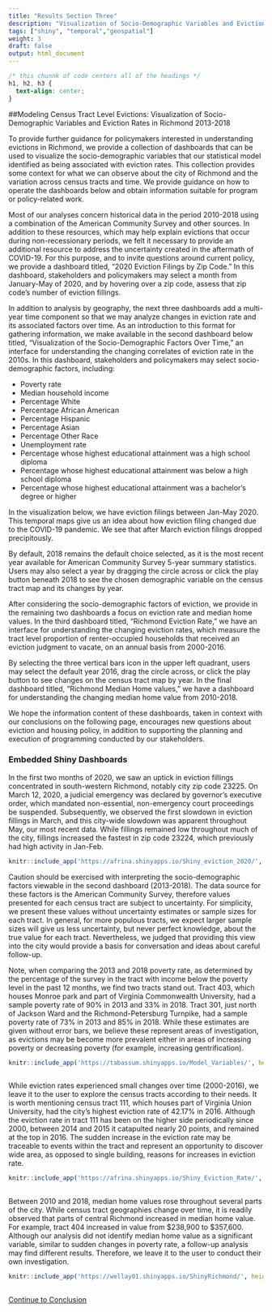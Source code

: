 ```yaml
---
title: "Results Section Three"
description: "Visualization of Socio-Demographic Variables and Eviction Rates"
tags: ["shiny", "temporal","geospatial"]
weight: 3
draft: false
output: html_document
---
```


```css
/* this chunnk of code centers all of the headings */
h1, h2, h3 {
  text-align: center;
}
```

##Modeling Census Tract Level Evictions: Visualization of Socio-Demographic Variables and Eviction Rates in Richmond 2013-2018

To provide further guidance for policymakers interested in understanding evictions in Richmond, we provide a collection of dashboards that can be used to visualize the socio-demographic variables that our statistical model identified as being associated with eviction rates. This collection provides some context for what we can observe about the city of Richmond and the variation across census tracts and time. We provide guidance on how to operate the dashboards below and obtain information suitable for program or policy-related work. 

Most of our analyses concern historical data in the period 2010-2018 using a combination of the American Community Survey and other sources. In addition to these resources, which may help explain evictions that occur during non-recessionary periods, we felt it necessary to provide an additional resource to address the uncertainty created in the aftermath of COVID-19. For this purpose, and to invite questions around current policy, we provide a dashboard titled, “2020 Eviction Filings by Zip Code.” In this dashboard, stakeholders and policymakers may select a month from January-May of 2020, and by hovering over a zip code, assess that zip code’s number of eviction fillings. 

In addition to analysis by geography, the next three dashboards add a multi-year time component so that we may analyze changes in eviction rate and its associated factors over time. As an introduction to this format for gathering information, we make available in the second dashboard below titled, “Visualization of the Socio-Demographic Factors Over Time,” an interface for understanding the changing correlates of eviction rate in the 2010s. In this dashboard, stakeholders and policymakers may select socio-demographic factors, including:

* Poverty rate
* Median household income
* Percentage White
* Percentage African American
* Percentage Hispanic
* Percentage Asian
* Percentage Other Race
* Unemployment rate 
* Percentage whose highest educational attainment was a high school diploma
* Percentage whose highest educational attainment was below a high school diploma 
* Percentage whose highest educational attainment was a bachelor’s degree or higher

In the visualization below, we have eviction filings between Jan-May 2020. This temporal maps give us an idea about how eviction filing changed due to the COVID-19 pandemic. We see that after March eviction filings dropped precipitously. 

By default, 2018 remains the default choice selected, as it is the most recent year available for American Community Survey 5-year summary statistics. Users may also select a year by dragging the circle across or click the play button beneath 2018 to see the chosen demographic variable on the census tract map and its changes by year. 

After considering the socio-demographic factors of eviction, we provide in the remaining two dashboards a focus on eviction rate and median home values. In the third dashboard titled, “Richmond Eviction Rate,” we have an interface for understanding the changing eviction rates, which measure the tract level proportion of renter-occupied households that received an eviction judgment to vacate, on an annual basis from 2000-2016. 

By selecting the three vertical bars icon in the upper left quadrant, users may select the default year 2016, drag the circle across, or click the play button to see changes on the census tract map by year. In the final dashboard titled, “Richmond Median Home values,” we have a dashboard for understanding the changing median home value from 2010-2018. 

We hope the information content of these dashboards, taken in context with our conclusions on the following page, encourages new questions about eviction and housing policy, in addition to supporting the planning and execution of programming conducted by our stakeholders. 

### Embedded Shiny Dashboards

In the first two months of 2020, we saw an uptick in eviction fillings concentrated in south-western Richmond, notably city zip code 23225. On March 12, 2020, a judicial emergency was declared by governor's executive order, which mandated non-essential, non-emergency court proceedings be suspended. Subsequently, we observed the first slowdown in eviction fillings in March, and this city-wide slowdown was apparent throughout May, our most recent data. While fillings remained low throughout much of the city, fillings increased the fastest in zip code 23224, which previously had high activity in Jan-Feb.

```r
knitr::include_app('https://afrina.shinyapps.io/Shiny_eviction_2020/', height="610px")

```


Caution should be exercised with interpreting the socio-demographic factors viewable in the second dashboard (2013-2018). The data source for these factors is the American Community Survey, therefore values presented for each census tract are subject to uncertainty. For simplicity, we present these values without uncertainty estimates or sample sizes for each tract. In general, for more populous tracts, we expect larger sample sizes will give us less uncertainty, but never perfect knowledge, about the true value for each tract. Nevertheless, we judged that providing this view into the city would provide a basis for conversation and ideas about careful follow-up. 

Note, when comparing the 2013 and 2018 poverty rate, as determined by the percentage of the survey in the tract with income below the poverty level in the past 12 months, we find two tracts stand out. Tract 403, which houses Monroe park and part of Virginia Commonwealth University, had a sample poverty rate of 90% in 2013 and 33% in 2018. Tract 301, just north of Jackson Ward and the Richmond-Petersburg Turnpike, had a sample poverty rate of 73% in 2013 and 85% in 2018. While these estimates are given without error bars, we believe these represent areas of investigation, as evictions may be become more prevalent either in areas of increasing poverty or decreasing poverty (for example, increasing gentrification).  

```r
knitr::include_app('https://tabassum.shinyapps.io/Model_Variables/', height="750px")
  
```

While eviction rates experienced small changes over time (2000-2016), we leave it to the user to explore the census tracts according to their needs. It is worth mentioning census tract 111, which houses part of Virginia Union University, had the city’s highest eviction rate of 42.17% in 2016. Although the eviction rate in tract 111 has been on the higher side periodically since 2000, between 2014 and 2015 it catapulted nearly 20 points, and remained at the top in 2016. The sudden increase in the eviction rate may be traceable to events within the tract and represent an opportunity to discover wide area, as opposed to single building, reasons for increases in eviction rate.

```r
knitr::include_app('https://afrina.shinyapps.io/Shiny_Eviction_Rate/', height="615px")
  
```

Between 2010 and 2018, median home values rose throughout several parts of the city. While census tract geographies change over time, it is readily observed that parts of central Richmond increased in median home value. For example, tract 404 increased in value from \$238,900 to \$357,600. Although our analysis did not identify median home value as a significant variable, similar to sudden changes in poverty rate, a follow-up analysis may find different results. Therefore, we leave it to the user to conduct their own investigation. 

```r
knitr::include_app('https://wellay01.shinyapps.io/ShinyRichmond/', height="615px")
  
```

[Continue to Conclusion](https://boya66.github.io/Richmond_website/findings/results-section-four/)
